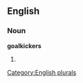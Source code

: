==English==

===Noun===
'''goalkickers'''

# {{plural of|[[goalkicker]]}}

[[Category:English plurals]]